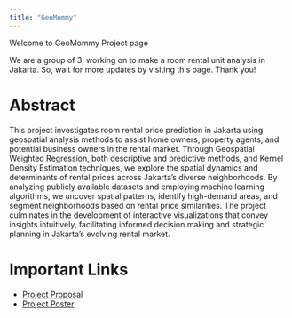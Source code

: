 ```yaml
---
title: "GeoMommy"
---
```


Welcome to GeoMommy Project page

We are a group of 3, working on to make a room rental unit analysis in Jakarta. So, wait for more updates by visiting this page. Thank you!

# Abstract

This project investigates room rental price prediction in Jakarta using geospatial analysis methods to assist home owners, property agents, and potential business owners in the rental market. Through Geospatial Weighted Regression, both descriptive and predictive methods, and Kernel Density Estimation techniques, we explore the spatial dynamics and determinants of rental prices across Jakarta's diverse neighborhoods. By analyzing publicly available datasets and employing machine learning algorithms, we uncover spatial patterns, identify high-demand areas, and segment neighborhoods based on rental price similarities. The project culminates in the development of interactive visualizations that convey insights intuitively, facilitating informed decision making and strategic planning in Jakarta's evolving rental market.

# Important Links

-   [Project Proposal](./Deliverables/Proposal.qmd)
-   [Project Poster](./Deliverables/Poster.qmd)
